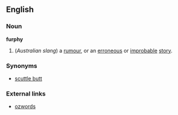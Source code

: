 ==English==
===Noun===
{{wikipedia}}
'''furphy'''
#(''Australian slang'') a [[rumour]], or an [[erroneous]] or [[improbable]] [[story]].
===Synonyms===
*[[scuttle butt]]
===External links===
*[http://www.anu.edu.au/andc/ozwords/November_97/6._furphy.htm ozwords]